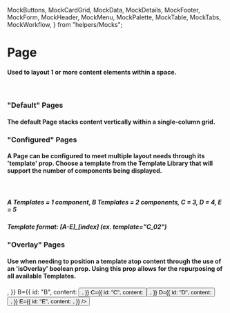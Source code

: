   MockButtons,
  MockCardGrid,
  MockData,
  MockDetails,
  MockFooter,
  MockForm,
  MockHeader,
  MockMenu,
  MockPalette,
  MockTable,
  MockTabs,
  MockWorkflow,
} from "helpers/Mocks";

<Meta
  title="layout/Page"
  component={Page}
/>

# Page

#### Used to layout 1 or more content elements within a space.
<br/>

### "Default" Pages

#### The default Page stacks content vertically within a single-column grid.

<Preview withToolbar>
  <Story name="Standard">
    <Page
      id="Standard"
      A={{
        id: "A",
        content: "",
      }}
      B={{
        id: "B",
        content: "",
      }}
      C={{
        id: "C",
        content: "",
      }}
    />
  </Story>
</Preview>

### "Configured" Pages

#### A Page can be configured to meet multiple layout needs through its 'template' prop.  Choose a template from the Template Library that will support the number of components being displayed.
<br/>

##### A Templates = 1 component, B Templates = 2 components, C = 3, D = 4, E = 5

##### Template format: [A-E]_[index] (ex. template="C_02")

<Preview withToolbar>
  <Story name="Configured" decorators={[Container]}>
    <Page
      id="Configured"
      template="C_02"
      A={{
        id: "A",
        content: "",
      }}
      B={{
        id: "B",
        content: "",
      }}
      C={{
        id: "C",
        content: "",
      }}
    />
  </Story>
</Preview>

### "Overlay" Pages

#### Use when needing to position a template atop content through the use of an 'isOverlay' boolean prop.  Using this prop allows for the repurposing of all available Templates.

<Preview withToolbar>
  <Story name="Template Overlay" decorators={[ContainerLarge]}>
    <React.Fragment>
      <Page
        id="Template Overlay"
        template="E_03"
        hasBorders
        isOverlay
        A={{
          id: "A",
          content: <Search id="Search_E3" placeholder="Search Location" />,
        }}
        B={{
          id: "B",
          content: <Button label="Button" icon="circle" alignCenter />,
        }}
        C={{
          id: "C",
          content: <Button label="Button" icon="circle" alignCenter />,
        }}
        D={{
          id: "D",
          content: <Button label="Button" icon="circle" alignCenter />,
        }}
        E={{
          id: "E",
          content: <MockPalette />,
        }}
      />
      <Mapbox />
    </React.Fragment>
  </Story>
</Preview>

